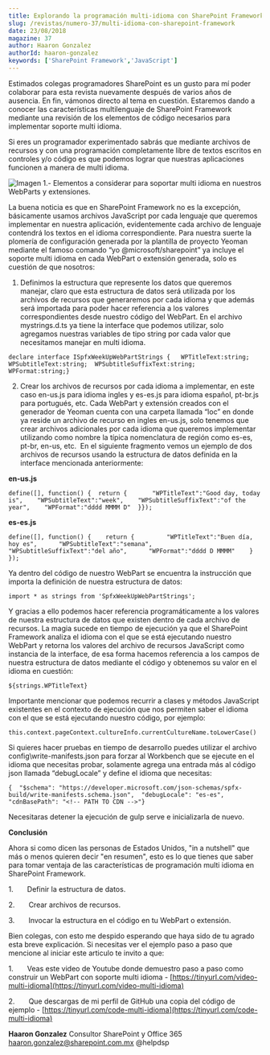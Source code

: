 ```yaml
---
title: Explorando la programación multi-idioma con SharePoint Framework
slug: /revistas/numero-37/multi-idioma-con-sharepoint-framework
date: 23/08/2018
magazine: 37
author: Haaron Gonzalez
authorId: haaron-gonzalez
keywords: ['SharePoint Framework','JavaScript']
---
```






Estimados colegas programadores SharePoint es un gusto para mí poder colaborar para esta revista nuevamente después de varios años de ausencia. En fin, vámonos directo al tema en cuestión. Estaremos dando a conocer las características multilenguaje de SharePoint Framework mediante una revisión de los elementos de código necesarios para implementar soporte multi idioma.

Si eres un programador experimentado sabrás que mediante archivos de recursos y con una programación completamente libre de textos escritos en controles y/o código es que podemos lograr que nuestras aplicaciones funcionen a manera de multi idioma.

![Imagen 1.- Elementos a considerar para soportar multi idioma en nuestros WebParts y extensiones.](../../../images/numero37/multi-idioma-con-sharepoint-framework/image1.png)

La buena noticia es que en SharePoint Framework no es la excepción, básicamente usamos archivos JavaScript por cada lenguaje que queremos implementar en nuestra aplicación, evidentemente cada archivo de lenguaje contendrá los textos en el idioma correspondiente. Para nuestra suerte la plomería de configuración generada por la plantilla de proyecto Yeoman mediante el famoso comando “yo @microsoft/sharepoint” ya incluye el soporte multi idioma en cada WebPart o extensión generada, solo es cuestión de que nosotros:
 1. Definimos la estructura que represente los datos que queremos manejar, claro que esta estructura de datos será utilizada por los archivos de recursos que generaremos por cada idioma y que además será importada para poder hacer referencia a los valores correspondientes desde nuestro código del WebPart. En el archivo mystrings.d.ts ya tiene la interface que podemos utilizar, solo agregamos nuestras variables de tipo string por cada valor que necesitamos manejar en multi idioma.

```
declare interface ISpfxWeekUpWebPartStrings {   WPTitleText:string;  WPSubtitleText:string;  WPSubtitleSuffixText:string;  WPFormat:string;}​
```

2. Crear los archivos de recursos por cada idioma a implementar, en este caso en-us.js para idioma ingles y es-es.js para idioma español, pt-br.js para portugués, etc. Cada WebPart y extensión creados con el generador de Yeoman cuenta con una carpeta llamada “loc” en donde ya reside un archivo de recurso en ingles en-us.js, solo tenemos que crear archivos adicionales por cada idioma que queremos implementar utilizando como nombre la típica nomenclatura de región como es-es, pt-br, en-us, etc.  En el siguiente fragmento vemos un ejemplo de dos archivos de recursos usando la estructura de datos definida en la interface mencionada anteriormente:

**en-us.js**



```
define([], function() {  return {       "WPTitleText":"Good day, today is",    "WPSubtitleText":"week",    "WPSubtitleSuffixText":"of the year",    "WPFormat":"dddd MMMM D"  }});​
```

**es-es.js**

```
define([], function() {    return {         "WPTitleText":"Buen día, hoy es",      "WPSubtitleText":"semana",      "WPSubtitleSuffixText":"del año",      "WPFormat":"dddd D MMMM"    }  });​
```

Ya dentro del código de nuestro WebPart se encuentra la instrucción que importa la definición de nuestra estructura de datos:

```
import * as strings from 'SpfxWeekUpWebPartStrings';​
```

Y gracias a ello podemos hacer referencia programáticamente a los valores de nuestra estructura de datos que existen dentro de cada archivo de recursos. La magia sucede en tiempo de ejecución ya que el SharePoint Framework analiza el idioma con el que se está ejecutando nuestro WebPart y retorna los valores del archivo de recursos JavaScript como instancia de la interface, de esa forma hacemos referencia a los campos de nuestra estructura de datos mediante el código y obtenemos su valor en el idioma en cuestión:

```
${strings.WPTitleText}​
```

Importante mencionar que podemos recurrir a clases y métodos JavaScript existentes en el contexto de ejecución que nos permiten saber el idioma con el que se está ejecutando nuestro código, por ejemplo:

```
this.context.pageContext.cultureInfo.currentCultureName.toLowerCase()​
```

Si quieres hacer pruebas en tiempo de desarrollo puedes utilizar el archivo config\write-manifests.json para forzar al Workbench que se ejecute en el idioma que necesitas probar, solamente agrega una entrada más al código json llamada “debugLocale” y define el idioma que necesitas:

```
{  "$schema": "https://developer.microsoft.com/json-schemas/spfx-build/write-manifests.schema.json",  "debugLocale": "es-es",  "cdnBasePath": "<!-- PATH TO CDN -->"}​
```

Necesitaras detener la ejecución de gulp serve e inicializarla de nuevo.

**Conclusión**

Ahora si como dicen las personas de Estados Unidos, "in a nutshell" que más o menos quieren decir "en resumen", esto es lo que tienes que saber para tomar ventaja de las características de programación multi idioma en SharePoint Framework.

1.       Definir la estructura de datos.

2.       Crear archivos de recursos.

3.       Invocar la estructura en el código en tu WebPart o extensión.

Bien colegas, con esto me despido esperando que haya sido de tu agrado esta breve explicación. Si necesitas ver el ejemplo paso a paso que mencione al iniciar este articulo te invito a que:

1.       Veas este video de Youtube donde demuestro paso a paso como construir un WebPart con soporte multi idioma - [https://tinyurl.com/video-multi-idioma](https://tinyurl.com/video-multi-idioma)

2.       Que descargas de mi perfil de GitHub una copia del código de ejemplo - [https://tinyurl.com/code-multi-idioma](https://tinyurl.com/code-multi-idioma)



**Haaron Gonzalez**
 Consultor SharePoint y Office 365
 haaron.gonzalez@sharepoint.com.mx
 @helpdsp​

